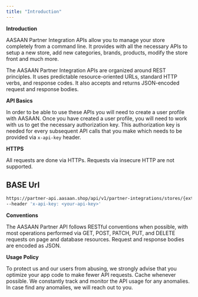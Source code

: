 ```yaml
---
title: "Introduction"
---
```


**Introduction**

AASAAN Partner Integration APIs allow you to manage your store completely from a command line. It provides with all the necessary APIs to setup a new store, add new categories, brands, products, modify the store front and much more.

The AASAAN Partner Integration APIs are organized around REST principles. It uses predictable resource-oriented URLs, standard HTTP verbs, and response codes. It also accepts and returns JSON-encoded request and response bodies.

**API Basics**

In order to be able to use these APIs you will need to create a user profile with AASAAN. Once you have created a user profile, you will need to work with us to get the necessary authorization key. This authorization key is needed for every subsequent API calls that you make which needs to be provided via `x-api-key` header.

**HTTPS**

All requests are done via HTTPs. Requests via insecure HTTP are not supported.

## BASE Url

```bash cURL
https://partner-api.aasaan.shop/api/v1/partner-integrations/stores/{externalStoreId}
--header 'x-api-key: <your-api-key>'
```

**Conventions**

The AASAAN Partner API follows RESTful conventions when possible, with most operations performed via GET, POST, PATCH, PUT, and DELETE requests on page and database resources. Request and response bodies are encoded as JSON.

**Usage Policy**

To protect us and our users from abusing, we strongly advise that you optimize your app code to make fewer API requests. Cache whenever possible. We constantly track and monitor the API usage for any anomalies. In case find any anomalies, we will reach out to you.